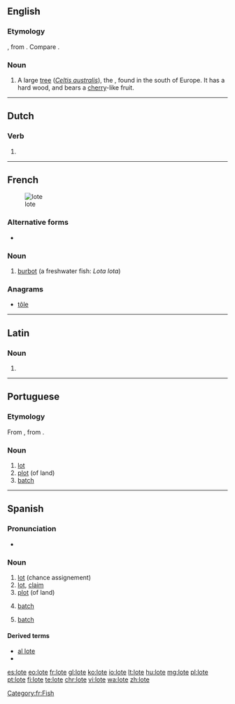 ==English==

===Etymology===
{{etyl|la|en}} {{lena}} {{term|lotus|lang=la}}, from {{etyl|grc|-}} {{rfscript|grc}}. Compare {{term|lotus|lang=en}}.

===Noun===
{{en-noun}}

# A large [[tree]] (''[[Celtis australis]]''), the {{vern|European nettle tree|pedia=1}}, found in the south of Europe. It has a hard wood, and bears a [[cherry]]-like fruit.
#: {{rfquotek|Eng. Cyc.}}

{{Webster 1913}}


----

==Dutch==

===Verb===
{{nl-verb-form}}

# {{nl-verb form of|n=sg|t=pres|m=subj|loten}}
----
==French==
[[Image: Trüsche Walchensee.jpg|thumb|lote]]

===Alternative forms===
* {{l|fr|lotte}}

===Noun===
{{fr-noun|f}}

# [[burbot]] (a freshwater fish: ''Lota lota'')

===Anagrams===
* [[tôle#French|tôle]]

[[Category:fr:Fish]]
----
==Latin==

===Noun===
{{la-noun-form|lōte}}

# {{inflection of|lōtus||voc|s|lang=la}}
----
==Portuguese==

===Etymology===

From {{etyl|fr|pt}} {{m|fr|lot}}, from {{etyl|frk|fr}} {{m|frk|*lot}}.

===Noun===
{{pt-noun|m}}

# [[lot]]
# [[plot]] (of land)
# [[batch]]
----

==Spanish==

===Pronunciation===
* {{rhymes|ote|lang=es}}

===Noun===
{{es-noun|m}}

# [[lot]] (chance assignement)
# [[lot]], [[claim]]
# [[plot]] (of land)
# {{context|production|lang=es}} [[batch]]
# {{context|informatics|lang=es}} [[batch]]

====Derived terms====
* [[al lote]]
* {{l/es|lotear}}

[[es:lote]]
[[eo:lote]]
[[fr:lote]]
[[gl:lote]]
[[ko:lote]]
[[io:lote]]
[[lt:lote]]
[[hu:lote]]
[[mg:lote]]
[[pl:lote]]
[[pt:lote]]
[[fi:lote]]
[[te:lote]]
[[chr:lote]]
[[vi:lote]]
[[wa:lote]]
[[zh:lote]]